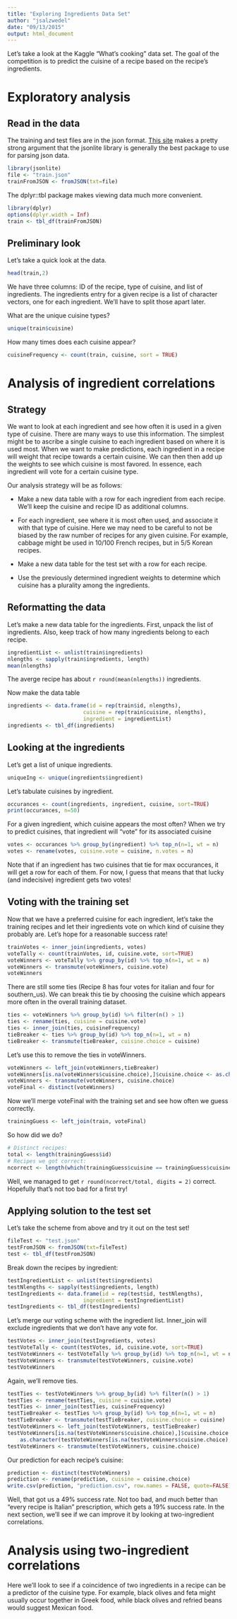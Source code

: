 ```yaml
---
title: "Exploring Ingredients Data Set"
author: "jsalzwedel"
date: "09/13/2015"
output: html_document
---
```


Let's take a look at the Kaggle "What's cooking" data set.  The goal of the
competition is to predict the cuisine of a recipe based on the recipe's 
ingredients.

# Exploratory analysis

## Read in the data

The training and test files are in the json format.  [This site](http://rstudio-pubs-static.s3.amazonaws.com/31702_9c22e3d1a0c44968a4a1f9656f1800ab.html) makes a pretty
strong argument that the jsonlite library is generally the best package to use
for parsing json data.


```r
library(jsonlite)
file <- "train.json"
trainFromJSON <- fromJSON(txt=file)
```

The dplyr::tbl package makes viewing data much more convenient.

```r
library(dplyr)
options(dplyr.width = Inf)
train <- tbl_df(trainFromJSON)
```

## Preliminary look

Let's take a quick look at the data.

```r
head(train,2)
```

We have three columns: ID of the recipe, type of cuisine, and list of
ingredients.  The ingredients entry for a given recipe is a list of character
vectors, one for each ingredient.  We'll have to split those apart later.

What are the unique cuisine types?

```r
unique(train$cuisine)
```

How many times does each cuisine appear?

```r
cuisineFrequency <- count(train, cuisine, sort = TRUE)
```


# Analysis of ingredient correlations

## Strategy

We want to look at each ingredient and see how often it is used in a given
type of cuisine.  There are many ways to use this information.  The simplest
might be to ascribe a single cuisine to each ingredient based on where it is
used most.  When we want to make predictions, each ingredient in a recipe
will weight that recipe towards a certain cuisine.  We can then then add up the
weights to see which cuisine is most favored.  In essence, each ingredient will
vote for a certain cuisine type.

Our analysis strategy will be as follows:

- Make a new data table with a row for each ingredient from each recipe.  We'll
keep the cuisine and recipe ID as additional columns.  

- For each ingredient, see where it is most often used, and associate it with
that type of cuisine.  Here we may need to be careful to not be biased by the raw
number of recipes for any given cuisine. For example, cabbage might be used in 
10/100 French recipes, but in 5/5 Korean recipes.

- Make a new data table for the test set with a row for each recipe.

- Use the previously determined ingredient weights to determine which cuisine 
has a plurality among the ingredients.


## Reformatting the data

Let's make a new data table for the ingredients.  First, unpack the list of
ingredients.  Also, keep track of how many ingredients belong to each recipe.
```r
ingredientList <- unlist(train$ingredients)
nlengths <- sapply(train$ingredients, length)
mean(nlengths)
```
The averge recipe has about `r round(mean(nlengths))` ingredients.

Now make the data table

```r
ingredients <- data.frame(id = rep(train$id, nlengths),
                        cuisine = rep(train$cuisine, nlengths),
                        ingredient = ingredientList)
ingredients <- tbl_df(ingredients)
```



## Looking at the ingredients

Let's get a list of unique ingredients.

```r
uniqueIng <- unique(ingredients$ingredient)
```

Let's tabulate cuisines by ingredient.

```r
occurances <- count(ingredients, ingredient, cuisine, sort=TRUE)
print(occurances, n=50)
```

For a given ingredient, which cuisine appears the most often?  When we try to 
predict cuisines, that ingredient will "vote" for its associated cuisine

```r
votes <- occurances %>% group_by(ingredient) %>% top_n(n=1, wt = n)
votes <- rename(votes, cuisine.vote = cuisine, n.votes = n)
```

Note that if an ingredient has two cuisines that tie for max occurances, it will
get a row for each of them.  For now, I guess that means that that lucky (and
indecisive) ingredient gets two votes!

## Voting with the training set

Now that we have a preferred cuisine for each ingredient, let's take the
training recipes and let their ingredients vote on which kind of cuisine they
probably are.  Let's hope for a reasonable success rate!

```r
trainVotes <- inner_join(ingredients, votes)
voteTally <- count(trainVotes, id, cuisine.vote, sort=TRUE)
voteWinners <- voteTally %>% group_by(id) %>% top_n(n=1, wt = n)
voteWinners <- transmute(voteWinners, cuisine.vote)
voteWinners
```

There are still some ties (Recipe 8 has four votes for italian and four for
southern_us).  We can break this tie by choosing the cuisine which appears more
often in the overall training dataset.

```r
ties <- voteWinners %>% group_by(id) %>% filter(n() > 1)
ties <- rename(ties, cuisine = cuisine.vote)
ties <- inner_join(ties, cuisineFrequency)
tieBreaker <- ties %>% group_by(id) %>% top_n(n=1, wt = n)
tieBreaker <- transmute(tieBreaker, cuisine.choice = cuisine)
```

Let's use this to remove the ties in voteWinners.

```r
voteWinners <- left_join(voteWinners,tieBreaker)
voteWinners[is.na(voteWinners$cuisine.choice),]$cuisine.choice <- as.character(voteWinners[is.na(voteWinners$cuisine.choice),]$cuisine.vote)
voteWinners <- transmute(voteWinners, cuisine.choice)
voteFinal <- distinct(voteWinners)
```

Now we'll merge voteFinal with the training set and see how often we guess
correctly.

```r
trainingGuess <- left_join(train, voteFinal)
```

So how did we do?

```r
# Distinct recipes:
total <- length(trainingGuess$id)
# Recipes we got correct:
ncorrect <- length(which(trainingGuess$cuisine == trainingGuess$cuisine.choice))
```

Well, we managed to get `r round(ncorrect/total, digits = 2)` correct.
Hopefully that's not too bad for a first try!

## Applying solution to the test set

Let's take the scheme from above and try it out on the test set!

```r
fileTest <- "test.json"
testFromJSON <- fromJSON(txt=fileTest)
test <- tbl_df(testFromJSON)
```

Break down the recipes by ingredient:
```r
testIngredientList <- unlist(test$ingredients)
testNlengths <- sapply(test$ingredients, length)
testIngredients <- data.frame(id = rep(test$id, testNlengths),
                        ingredient = testIngredientList)
testIngredients <- tbl_df(testIngredients)
```

Let's merge our voting scheme with the ingredient list.  Inner_join will
exclude ingredients that we don't have any vote for.

```r
testVotes <- inner_join(testIngredients, votes)
testVoteTally <- count(testVotes, id, cuisine.vote, sort=TRUE)
testVoteWinners <- testVoteTally %>% group_by(id) %>% top_n(n=1, wt = n)
testVoteWinners <- transmute(testVoteWinners, cuisine.vote)
testVoteWinners
```

Again, we'll remove ties.

```r
testTies <- testVoteWinners %>% group_by(id) %>% filter(n() > 1)
testTies <- rename(testTies, cuisine = cuisine.vote)
testTies <- inner_join(testTies, cuisineFrequency)
testTieBreaker <- testTies %>% group_by(id) %>% top_n(n=1, wt = n)
testTieBreaker <- transmute(testTieBreaker, cuisine.choice = cuisine)
testVoteWinners <- left_join(testVoteWinners, testTieBreaker)
testVoteWinners[is.na(testVoteWinners$cuisine.choice),]$cuisine.choice <- 
    as.character(testVoteWinners[is.na(testVoteWinners$cuisine.choice),]$cuisine.vote)
testVoteWinners <- transmute(testVoteWinners, cuisine.choice)
```

Our prediction for each recipe's cuisine:

```r
prediction <- distinct(testVoteWinners)
prediction <- rename(prediction, cuisine = cuisine.choice)
write.csv(prediction, "prediction.csv", row.names = FALSE, quote=FALSE)
```

Well, that got us a 49% success rate.  Not too bad, and much better than 
"every recipe is Italian" prescription, which gets a 19% success rate.  In the
next section, we'll see if we can improve it by looking at two-ingredient
correlations.

# Analysis using two-ingredient correlations

Here we'll look to see if a coincidence of two ingredients in a recipe can be a
predictor of the cuisine type.  For example, black olives and feta might
usually occur together in Greek food, while black olives and refried beans would
suggest Mexican food.



